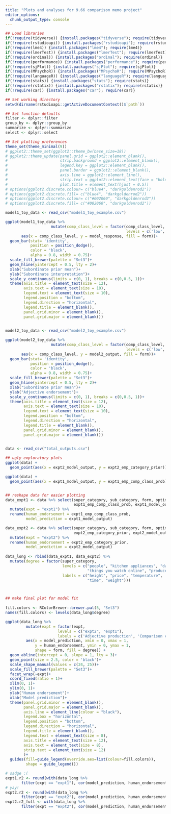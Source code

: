 ```yaml
---
title: "Plots and analyses for 9.66 comparison memo project"
editor_options: 
  chunk_output_type: console
---
```



```r
## Load libraries
if(!require(tidyverse)) {install.packages("tidyverse"); require(tidyverse)}
if(!require(rstudioapi)) {install.packages("rstudioapi"); require(rstudioapi)}
if(!require(lme4)) {install.packages("lme4"); require(lme4)}
if(!require(lmerTest)) {install.packages("lmerTest"); require(lmerTest)}
if(!require(ordinal)) {install.packages("ordinal"); require(ordinal)}
if(!require(performance)) {install.packages("performance"); require(performance)}
if(!require(sjPlot)) {install.packages("sjPlot"); require(sjPlot)}
if(!require(MPsychoR)) {install.packages("MPsychoR"); require(MPsychoR)}
if(!require(languageR)) {install.packages("languageR"); require(languageR)}
if(!require(stats)) {install.packages("stats"); require(stats)}
if(!require(rstatix)) {install.packages("rstatix"); require(rstatix)}
if(!require(car)) {install.packages("car"); require(car)}

## Set working directory
setwd(dirname(rstudioapi::getActiveDocumentContext()$`path`))

## Set function defaults
filter <- dplyr::filter
group_by <- dplyr::group_by
summarize <- dplyr::summarize
select <- dplyr::select

## Set plotting preferences
theme_set(theme_minimal(9))
# ggplot2::theme_set(ggplot2::theme_bw(base_size=18))
# ggplot2::theme_update(panel.grid = ggplot2::element_blank(), 
#                       strip.background = ggplot2::element_blank(),
#                       legend.key = ggplot2::element_blank(),
#                       panel.border = ggplot2::element_blank(),
#                       axis.line = ggplot2::element_line(),
#                       strip.text = ggplot2::element_text(face = "bold"),
#                       plot.title = element_text(hjust = 0.5))
# options(ggplot2.discrete.colour= c("blue4", "darkgoldenrod2"))
# options(ggplot2.discrete.fill= c("blue4", "darkgoldenrod2"))
# options(ggplot2.discrete.colour= c("#002060", "darkgoldenrod2"))
# options(ggplot2.discrete.fill= c("#002060", "darkgoldenrod2"))
```


```r
model1_toy_data <- read_csv("model1_toy_example.csv")

ggplot(model1_toy_data %>%
                    mutate(comp_class_level = factor(comp_class_level, 
                                                     levels = c('low', 'middle', 'high'))), 
       aes(x = comp_class_level, y = model_response, fill = form))+
  geom_bar(stat= 'identity', 
           position = position_dodge(), 
           color = 'black', 
           alpha = 0.8, width = 0.75)+
  scale_fill_brewer(palette = "Set3")+
  geom_hline(yintercept = 0.5, lty = 2)+
  xlab("Subordinate prior mean")+
  ylab("Subordinate interpretation")+
  scale_y_continuous(limits = c(0, 1), breaks = c(0,0.5, 1))+
  theme(axis.title = element_text(size = 12),
        axis.text = element_text(size = 10),
        legend.text = element_text(size = 10),
        legend.position = "bottom",
        legend.direction = "horizontal",
        legend.title = element_blank(),
        panel.grid.minor = element_blank(),
        panel.grid.major = element_blank())
  

```




```r
model2_toy_data <- read_csv("model2_toy_example.csv")

ggplot(model2_toy_data %>%
                    mutate(comp_class_level = factor(comp_class_level, 
                                                     levels = c('low', 'middle', 'high'))), 
       aes(x = comp_class_level, y = model2_output, fill = form))+
  geom_bar(stat= 'identity', 
           position = position_dodge(), 
           color = 'black', 
           alpha = 0.8, width = 0.75)+
  scale_fill_brewer(palette = "Set3")+
  geom_hline(yintercept = 0.5, lty = 2)+
  xlab("Subordinate prior mean")+
  ylab("Adjective endorsement")+
  scale_y_continuous(limits = c(0, 1), breaks = c(0,0.5, 1))+
  theme(axis.title = element_text(size = 12),
        axis.text = element_text(size = 10),
        legend.text = element_text(size = 10),
        legend.position = "bottom",
        legend.direction = "horizontal",
        legend.title = element_blank(),
        panel.grid.minor = element_blank(),
        panel.grid.major = element_blank())
  

```




```r

data <- read_csv("total_outputs.csv")

## ugly exploratory plots
ggplot(data) +
  geom_point(aes(x = expt2_model_output, y = expt2_emp_category_prior))

ggplot(data) +
  geom_point(aes(x = expt1_model_output, y = expt1_emp_comp_class_prob))


## reshape data for easier plotting
data_expt1 <- data %>% select(super_category, sub_category, form, optimal_mu, optimal_sigma,
                              expt1_emp_comp_class_prob, expt1_model_output) %>%
  mutate(expt = "expt1") %>%
  rename(human_endorsement = expt1_emp_comp_class_prob,
         model_prediction = expt1_model_output)

data_expt2 <- data %>% select(super_category, sub_category, form, optimal_mu, optimal_sigma,
                              expt2_emp_category_prior, expt2_model_output) %>%
  mutate(expt = "expt2") %>%
  rename(human_endorsement = expt2_emp_category_prior,
         model_prediction = expt2_model_output)
 
data_long <- rbind(data_expt1, data_expt2) %>%
  mutate(degree = factor(super_category, 
                         levels = c("people", "kitchen appliances", "days of the year", 
                                    "things you watch online", "produce"), 
                         labels = c("height", "price", "temperature", 
                                    "time", "weight")))



## make final plot for model fit
        
fill.colors <- RColorBrewer::brewer.pal(5, "Set3")
names(fill.colors) <- levels(data_long$degree)

ggplot(data_long %>%
         mutate(expt = factor(expt, 
                       levels = c("expt2", "expt1"),
                       labels = c('Adjective production', 'Comparison class inference'))),
         aes(x = model_prediction, xmin = 0, xmax = 1, 
             y = human_endorsement, ymin = 0, ymax = 1, 
             shape = form, fill = degree)) +
  geom_abline(intercept = 0, slope = 1, lty = 3)+
  geom_point(size = 2.5, color = 'black')+
  scale_shape_manual(values = c(24, 25))+
  scale_fill_brewer(palette = "Set3")+
  facet_wrap(~expt)+
  coord_fixed(ratio = 1)+
  xlim(0, 1)+
  ylim(0, 1)+
  ylab("Human endorsement")+
  xlab("Model prediction")+
  theme(panel.grid.minor = element_blank(),
        panel.grid.major = element_blank(),
        axis.line = element_line(colour = "black"),
        legend.box = "horizontal",
        legend.position = "bottom",
        legend.direction = "horizontal",
        legend.title = element_blank(),
        legend.text = element_text(size = 8),
        axis.title = element_text(size = 12),
        axis.text = element_text(size = 8), 
        strip.text = element_text(size = 12)
        )+
  guides(fill=guide_legend(override.aes=list(colour=fill.colors)), 
         shape = guide_legend())

# sadge :(
expt1.r2 <- round(with(data_long %>%
       filter(expt == "expt1"), cor(model_prediction, human_endorsement))^2, 3)
# yay!
expt2.r2 <- round(with(data_long %>%
       filter(expt == "expt2"), cor(model_prediction, human_endorsement))^2, 3)
expt2.r2_full <- with(data_long %>%
       filter(expt == "expt2"), cor(model_prediction, human_endorsement))^2


```


